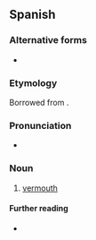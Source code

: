 ==Spanish==

===Alternative forms===
* {{alter|es|vermut}}

===Etymology===
Borrowed from {{bor|es|de|Wermut}}.

===Pronunciation===
* {{rhymes|es|u}}

===Noun===
{{es-noun|m}}

# [[vermouth]]

====Further reading====
* {{R:DRAE}}